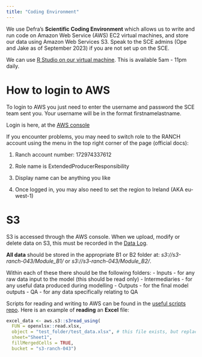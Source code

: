 ```yaml
---
title: "Coding Environment"
---
```


We use Defra's **Scientific Coding Environment** which allows us to write and run code on Amazon Web Service (AWS) EC2 virtual machines, and store our data using Amazon Web Services S3. Speak to the SCE admins (Ope and Jake as of September 2023) if you are not set up on the SCE.

We can use [R Studio on our virtual machine](http://ranch-479.int.sce.network/rstudio/). This is available 5am - 11pm daily. 

# How to login to AWS 

To login to AWS you just need to enter the username and password the SCE team sent you. Your username will be in the format firstnamelastname.

Login is here, at the [AWS console](http://aws-sso.sce.network/)

If you encounter problems, you may need to switch role to the RANCH account using the menu in the top right corner of the page (official docs):

1. Ranch account number: 172974337612 

2. Role name is ExtendedProducerResponsibility

3. Display name can be anything you like

4. Once logged in, you may also need to set the region to Ireland (AKA eu-west-1)

# S3

S3 is accessed through the AWS console. When we upload, modify or delete data on S3, this must be recorded in the [Data Log](https://defra.sharepoint.com/:x:/r/teams/Team1478/_layouts/15/Doc.aspx?sourcedoc=%7B2FCDCE89-3F0D-41DD-B451-CB0D77D8DA26%7D&file=Data%20Log%20Ranch_479.xlsx&action=default&mobileredirect=true).

**All data** should be stored in the appropriate B1 or B2 folder at: *s3://s3-ranch-043/Module_B1/* or *s3://s3-ranch-043/Module_B2/*.

Within each of these there should be the following folders:
-   Inputs - for any raw data input to the model (this should be read only)
-   Intermediaries - for any useful data produced during modelling
-   Outputs - for the final model outputs
-   QA - for any data specifically relating to QA

Scripts for reading and writing to AWS can be found in the [useful scripts repo](https://github.com/Defra-pEPR-Modelling-Team/useful_scripts/blob/main/AWS%20to%20R.Rmd). Here is an example of **reading** an **Excel** file:
```r
excel_data <- aws.s3::s3read_using(
  FUN = openxlsx::read.xlsx,
  object = "test_folder/test_data.xlsx", # this file exists, but replace with your own filepath
  sheet="Sheet1",
  fillMergedCells = TRUE,
  bucket = "s3-ranch-043")
```

